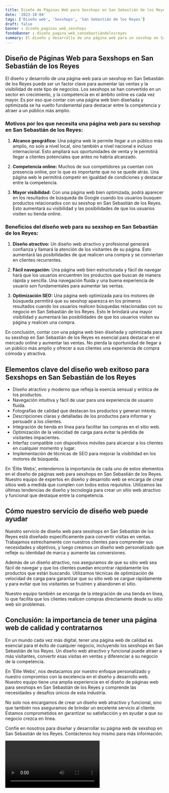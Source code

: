 ```yaml
---
title: Diseño de Páginas Web para Sexshops en San Sebastián de los Reyes
date: '2023-10-04'
tags: ['Diseño web', 'Sexshops', 'San Sebastián de los Reyes']
draft: false
banner : diseño_paginas_web_sexshops
fondoBanner : diseño_pagina_web_sansebastiándelosreyes
summary: El diseño y desarrollo de una página web para un sexshop en San Sebastián de los Reyes puede ser un factor clave para aumentar las ventas y la visibilidad de este tipo de negocios. Los sexshops se han convertido en un sector en crecimiento, y la competencia en el ámbito online es cada vez mayor. Es por eso que contar con una página web bien diseñada y optimizada se ha vuelto fundamental para destacar entre la competencia y atraer a un público más amplio.
---
```


## Diseño de Páginas Web para Sexshops en San Sebastián de los Reyes

El diseño y desarrollo de una página web para un sexshop en San Sebastián de los Reyes puede ser un factor clave para aumentar las ventas y la visibilidad de este tipo de negocios. Los sexshops se han convertido en un sector en crecimiento, y la competencia en el ámbito online es cada vez mayor. Es por eso que contar con una página web bien diseñada y optimizada se ha vuelto fundamental para destacar entre la competencia y atraer a un público más amplio.

### Motivos por los que necesita una página web para su sexshop en San Sebastián de los Reyes:

1. **Alcance geográfico:** Una página web le permite llegar a un público más amplio, no solo a nivel local, sino también a nivel nacional e incluso internacional. Esto ampliará sus oportunidades de venta y le permitirá llegar a clientes potenciales que antes no habría alcanzado.

2. **Competencia online:** Muchos de sus competidores ya cuentan con presencia online, por lo que es importante que no se quede atrás. Una página web le permitirá competir en igualdad de condiciones y destacar entre la competencia.

3. **Mayor visibilidad:** Con una página web bien optimizada, podrá aparecer en los resultados de búsqueda de Google cuando los usuarios busquen productos relacionados con su sexshop en San Sebastián de los Reyes. Esto aumentará su visibilidad y las posibilidades de que los usuarios visiten su tienda online.

### Beneficios del diseño web para su sexshop en San Sebastián de los Reyes:

1. **Diseño atractivo:** Un diseño web atractivo y profesional generará confianza y llamará la atención de los visitantes de su página. Esto aumentará las posibilidades de que realicen una compra y se conviertan en clientes recurrentes.

2. **Fácil navegación:** Una página web bien estructurada y fácil de navegar hará que los usuarios encuentren los productos que buscan de manera rápida y sencilla. Una navegación fluida y una buena experiencia de usuario son fundamentales para aumentar las ventas.

3. **Optimización SEO:** Una página web optimizada para los motores de búsqueda permitirá que su sexshop aparezca en los primeros resultados cuando los usuarios realicen búsquedas relacionadas con su negocio en San Sebastián de los Reyes. Esto le brindará una mayor visibilidad y aumentará las posibilidades de que los usuarios visiten su página y realicen una compra.

En conclusión, contar con una página web bien diseñada y optimizada para su sexshop en San Sebastián de los Reyes es esencial para destacar en el mercado online y aumentar las ventas. No pierda la oportunidad de llegar a un público más amplio y ofrecer a sus clientes una experiencia de compra cómoda y atractiva.

<GifSeo />

<Cta />

## Elementos clave del diseño web exitoso para Sexshops en San Sebastián de los Reyes

- Diseño atractivo y moderno que refleja la esencia sensual y erótica de los productos.
- Navegación intuitiva y fácil de usar para una experiencia de usuario fluida.
- Fotografías de calidad que destacan los productos y generan interés.
- Descripciones claras y detalladas de los productos para informar y persuadir a los clientes.
- Integración de tienda en línea para facilitar las compras en el sitio web.
- Optimización de la velocidad de carga para evitar la pérdida de visitantes impacientes.
- Interfaz compatible con dispositivos móviles para alcanzar a los clientes en cualquier momento y lugar.
- Implementación de técnicas de SEO para mejorar la visibilidad en los motores de búsqueda.

En 'Élite Webs', entendemos la importancia de cada uno de estos elementos en el diseño de páginas web para sexshops en San Sebastián de los Reyes. Nuestro equipo de expertos en diseño y desarrollo web se encarga de crear sitios web a medida que cumplen con todos estos requisitos. Utilizamos las últimas tendencias de diseño y tecnología para crear un sitio web atractivo y funcional que destaque entre la competencia. 

## Cómo nuestro servicio de diseño web puede ayudar

Nuestro servicio de diseño web para sexshops en San Sebastián de los Reyes está diseñado específicamente para convertir visitas en ventas. Trabajamos estrechamente con nuestros clientes para comprender sus necesidades y objetivos, y luego creamos un diseño web personalizado que refleje su identidad de marca y aumente las conversiones.

Además de un diseño atractivo, nos aseguramos de que su sitio web sea fácil de navegar y que los clientes puedan encontrar rápidamente los productos que están buscando. Utilizamos técnicas de optimización de velocidad de carga para garantizar que su sitio web se cargue rápidamente y para evitar que los visitantes se frustren y abandonen el sitio.

Nuestro equipo también se encarga de la integración de una tienda en línea, lo que facilita que los clientes realicen compras directamente desde su sitio web sin problemas.

## Conclusión: la importancia de tener una página web de calidad y contratarnos

En un mundo cada vez más digital, tener una página web de calidad es esencial para el éxito de cualquier negocio, incluyendo los sexshops en San Sebastián de los Reyes. Un diseño web atractivo y funcional puede atraer a más visitantes, convertir esas visitas en ventas y diferenciar a su negocio de la competencia.

En 'Élite Webs', nos destacamos por nuestro enfoque personalizado y nuestro compromiso con la excelencia en el diseño y desarrollo web. Nuestro equipo tiene una amplia experiencia en el diseño de páginas web para sexshops en San Sebastián de los Reyes y comprende las necesidades y desafíos únicos de esta industria.

No solo nos encargamos de crear un diseño web atractivo y funcional, sino que también nos aseguramos de brindar un excelente servicio al cliente. Estamos comprometidos en garantizar su satisfacción y en ayudar a que su negocio crezca en línea.

Confíe en nosotros para diseñar y desarrollar su página web de sexshop en San Sebastián de los Reyes. Contáctenos hoy mismo para más información.

<Video />

<CtaBot job='Sexshops' city='San Sebastián de los Reyes'/>

<Gmaps query='San Sebastián de los Reyes+españa+maps' />